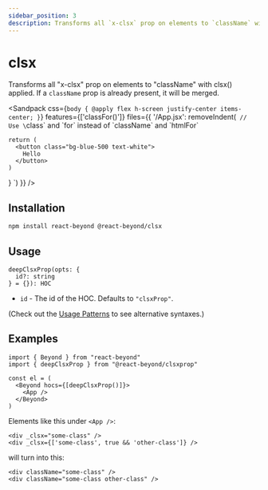 ```yaml
---
sidebar_position: 3
description: Transforms all `x-clsx` prop on elements to `className` with clsx() applied.
---
```


# clsx

Transforms all "x-clsx" prop on elements to "className" with clsx() applied. If a `className` prop is already present, it will be merged.

<Sandpack
  css={`
    body {
      @apply flex h-screen justify-center items-center;
    }
  `}
  features={['classFor()']}
  files={{
    '/App.jsx': removeIndent(`
  // Use \`class\` and \`for\` instead of \`className\` and \`htmlFor\`

    return (
      <button class="bg-blue-500 text-white">
        Hello
      </button>
    )
  }
`)
  }}
/>

## Installation

```bash
npm install react-beyond @react-beyond/clsx
```

## Usage

```
deepClsxProp(opts: {
  id?: string
} = {}): HOC
```

- `id` - The id of the HOC. Defaults to `"clsxProp"`.

(Check out the [Usage Patterns](/docs/guide/usage-patterns) to see alternative syntaxes.)

## Examples

```tsx
import { Beyond } from "react-beyond"
import { deepClsxProp } from "@react-beyond/clsxprop"

const el = (
  <Beyond hocs={[deepClsxProp()]}>
    <App />
  </Beyond>
)
```

Elements like this under `<App />`:

```tsx
<div _clsx="some-class" />
<div _clsx={['some-class', true && 'other-class']} />
```

will turn into this:

```tsx
<div className="some-class" />
<div className="some-class other-class" />
```

